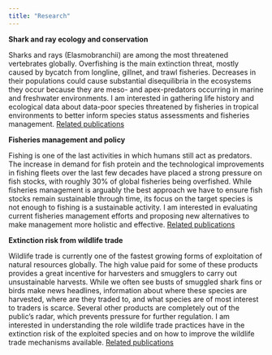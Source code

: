 ```yaml
---
title: "Research"
---
```


**Shark and ray ecology and conservation**


Sharks and rays (Elasmobranchii) are among the most threatened vertebrates globally. Overfishing is the main extinction threat, mostly caused by bycatch from longline, gillnet, and trawl fisheries. Decreases in their populations could cause substantial disequilibria in the ecosystems they occur because they are meso- and apex-predators occurring in marine and freshwater environments. I am interested in gathering life history and ecological data about data-poor species threatened by fisheries in tropical environments to better inform species status assessments and fisheries management. [Related publications](../sub_files/sharks_and_rays.html)

**Fisheries management and policy**


Fishing is one of the last activities in which humans still act as predators. The increase in demand for fish protein and the technological improvements in fishing fleets over the last few decades have placed a strong pressure on fish stocks, with roughly 30% of global fisheries being overfished. While fisheries management is arguably the best approach we have to ensure fish stocks remain sustainable through time, its focus on the target species is not enough to fishing is a sustainable activity. I am interested in evaluating current fisheries management efforts and proposing new alternatives to make management more holistic and effective. [Related publications](../sub_files/fisheries_mgmt.qmd)

**Extinction risk from wildlife trade**


Wildlife trade is currently one of the fastest growing forms of exploitation of natural resources globally. The high value paid for some of these products provides a great incentive for harvesters and smugglers to carry out unsustainable harvests. While we often see busts of smuggled shark fins or birds make news headlines, information about where these species are harvested, where are they traded to, and what species are of most interest to traders is scarce. Several other products are completely out of the public's radar, which prevents pressure for further regulation. I am interested in understanding the role wildlife trade practices have in the extinction risk of the exploited species and on how to improve the wildlife trade mechanisms available. [Related publications](../sub_files/wildlife trade.html)

